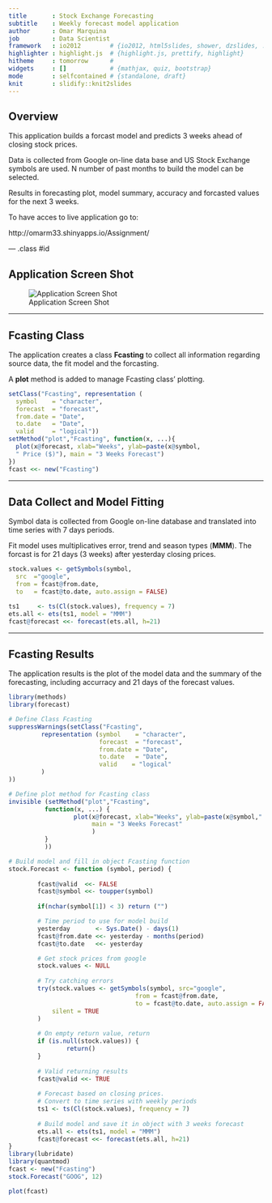 ```yaml
---
title       : Stock Exchange Forecasting
subtitle    : Weekly forecast model application
author      : Omar Marquina
job         : Data Scientist
framework   : io2012        # {io2012, html5slides, shower, dzslides, ...}
highlighter : highlight.js  # {highlight.js, prettify, highlight}
hitheme     : tomorrow      # 
widgets     : []            # {mathjax, quiz, bootstrap}
mode        : selfcontained # {standalone, draft}
knit        : slidify::knit2slides
---
```


## Overview
This application builds a forcast model and predicts 3 weeks ahead of closing stock prices.

Data is collected from Google on-line data base and US Stock Exchange symbols are used.
N number of past months to build the model can be selected.

Results in forecasting plot, model summary, accuracy and forcasted values for the next 3 weeks.

To have acces to live application go to:

http://omarm33.shinyapps.io/Assignment/

--- .class #id

## Application Screen Shot

![Application Screen Shot](assets/img/app.png)

---

## Fcasting Class
The application creates a class **Fcasting** to collect all information regarding source data, the fit model and the forcasting.

A **plot** method is added to manage Fcasting class' plotting.
```r
setClass("Fcasting", representation (
  symbol    = "character", 
  forecast  = "forecast",
  from.date = "Date",
  to.date   = "Date",
  valid     = "logical"))
setMethod("plot","Fcasting", function(x, ...){
  plot(x@forecast, xlab="Weeks", ylab=paste(x@symbol,
  " Price ($)"), main = "3 Weeks Forecast")
})
fcast <<- new("Fcasting")
```

---
 
## Data Collect and Model Fitting
Symbol data is collected from Google on-line database and translated into time series with 7 days periods.

Fit model uses multiplicatives error, trend and season types (**MMM**). The forcast is for 21 days (3 weeks) after yesterday closing prices.


```r
stock.values <- getSymbols(symbol, 
  src  ="google", 
  from = fcast@from.date, 
  to   = fcast@to.date, auto.assign = FALSE)

ts1     <- ts(Cl(stock.values), frequency = 7)
ets.all <- ets(ts1, model = "MMM")
fcast@forecast <<- forecast(ets.all, h=21)
```

---

## Fcasting Results
The application results is the plot of the model data and the summary of the forecasting, including accurracy and 21 days of the forecast values.
```r
library(methods)
library(forecast)

# Define Class Fcasting
suppressWarnings(setClass("Fcasting", 
         representation (symbol    = "character", 
                         forecast  = "forecast",
                         from.date = "Date",
                         to.date   = "Date",
                         valid    = "logical"
         )
))

# Define plot method for Fcasting class
invisible (setMethod("plot","Fcasting",
          function(x, ...) {
                  plot(x@forecast, xlab="Weeks", ylab=paste(x@symbol," Price ($)"),
                       main = "3 Weeks Forecast"
                       )
          }
          ))

# Build model and fill in object Fcasting function
stock.Forecast <- function (symbol, period) {
        
        fcast@valid  <<- FALSE
        fcast@symbol <<- toupper(symbol)
        
        if(nchar(symbol[1]) < 3) return ("")

        # Time period to use for model build
        yesterday       <- Sys.Date() - days(1)
        fcast@from.date <<- yesterday - months(period)
        fcast@to.date   <<- yesterday

        # Get stock prices from google
        stock.values <- NULL
        
        # Try catching errors
        try(stock.values <- getSymbols(symbol, src="google", 
                                   from = fcast@from.date, 
                                   to = fcast@to.date, auto.assign = FALSE),
            silent = TRUE
        )
        
        # On empty return value, return
        if (is.null(stock.values)) {
                return()
        }
        
        # Valid returning results
        fcast@valid <<- TRUE
        
        # Forecast based on closing prices.
        # Convert to time series with weekly periods
        ts1 <- ts(Cl(stock.values), frequency = 7)
        
        # Build model and save it in object with 3 weeks forecast
        ets.all <- ets(ts1, model = "MMM")
        fcast@forecast <<- forecast(ets.all, h=21)
}
library(lubridate)
library(quantmod)
fcast <- new("Fcasting")
stock.Forecast("GOOG", 12)
```
```r
plot(fcast)
```



